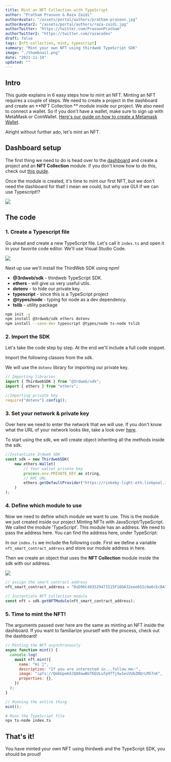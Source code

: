 ```yaml
---
title: Mint an NFT Collection with TypeScript
author: "Pratham Prasoon & Raza Zaidi"
authorAvatar: "/assets/portal/authors/pratham-prasoon.jpg"
authorAvatar2: "/assets/portal/authors/raza-zaidi.jpg"
authorTwitter: "https://twitter.com/PrasoonPratham"
authorTwitter2: "https://twitter.com/razacodes"
draft: false
tags: [nft-collection, mint, typescript]
summary: "Mint your own NFT using thirdweb TypeScript SDK"
image: "./thumbnail.png"
date: "2021-11-19"
updated: ""
---
```


## Intro

This guide explains in 6 easy steps how to mint an NFT. Minting an NFT requires a couple of steps. We need to create a project in the dashboard and create an **NFT Collection ** module inside our project. We also need to connect a wallet. So if you don't have a wallet, make sure to sign up with MetaMask or CoinWallet. [Here's our guide on how to create a Metamask Wallet](/portal/guides/create-a-metamask-wallet).

Alright without further ado, let's mint an NFT.

## Dashboard setup

The first thing we need to do is head over to the [dashboard](/dashboard) and create a project and an **NFT Collection** module. if you don't know how to do this, check out [this guide](/portal/learn/introduction).

Once the module is created, it's time to mint our first NFT, but we don't need the dashboard for that! I mean we could, but why use GUI if we can use Typescript!?

![](./untitled-17.png)

## The code

### 1. Create a Typescript file

Go ahead and create a new TypeScript file. Let's call it `index.ts` and open it in your favorite code editor. We'll use Visual Studio Code.

![](./untitled-18.png)

Next up use we'll install the ThirdWeb SDK using npm!

- **@3rdweb/sdk** - thirdweb TypeScript SDK.
- **ethers** - will give us very useful utils.
- **dotenv** - to hide our private key.
- **typescript** - since this is a TypeScript project
- **@types/node** - typing for node as a dev dependency.
- **tslib** - utility package

```bash
npm init -y
npm install @3rdweb/sdk ethers dotenv
npm install --save-dev typescript @types/node ts-node tslib
```

### 2. Import the SDK

Let's take the code step by step. At the end we'll include a full code snippet.

Import the following classes from the sdk.

We will use the `dotenv` library for importing our private key.

```jsx
// Importing libraries
import { ThirdwebSDK } from "@3rdweb/sdk";
import { ethers } from "ethers";

//Importing private key
require("dotenv").config();
```

### 3. Set your network & private key

Over here we need to enter the network that we will use. If you don't know what the URL of your network looks like, take a look over [here](https://chainlist.org/).

To start using the sdk, we will create object inheriting all the methods inside the sdk.

```jsx
//Instantiate 3rdweb SDK
const sdk = new ThirdwebSDK(
    new ethers.Wallet(
        // Your wallet private key
        process.env.PRIVATE_KEY as string,
        // RPC URL
        ethers.getDefaultProvider("https://rinkeby-light.eth.linkpool.io/")
    )
);
```

### 4. Define which module to use

Now we need to define which module we want to use. This is the module we just created inside our project Minting NFTs with JavaScript/TypeScript. We called the module 'TypeScript'. This module has an address. We need to pass the address here. You can find the address here, under TypeScript:

In our `index.ts` we include the following code. First we define a variable `nft_smart_contract_address` and store our module address in here.

Then we create an object that uses the **NFT Collection** module inside the sdk with our address.

![](./untitled-19.png)

```jsx
// assign the smart contract address
nft_smart_contract_address = "0xD9bC403529471515F16DA32eee652c0a6cEcBA78";

// Instantiate NFT Collection module
const nft = sdk.getNFTModule(nft_smart_contract_address);
```

### 5. Time to mint the NFT!

The arguments passed over here are the same as minting an NFT inside the dashboard. If you want to familiarize yourself with the process, check out the dashboard!

```jsx
// Minting the NFT asynchronously
async function mint() {
  console.log(
    await nft.mint({
      name: "Hi 👋",
      description: "If you are interested in...follow me✅",
      image: "ipfs://QmbGpe6dJQA9awBbTKEULufp9TTjXw1esVUbZNQrLM57nK",
      properties: {},
    })
  );
}

// Running the entire thing
mint();
```

```bash
# Runs the TypeScript file
npx ts-node index.ts
```

## That's it!

You have minted your own NFT using thirdweb and the TypeScript SDK, you should be proud!
